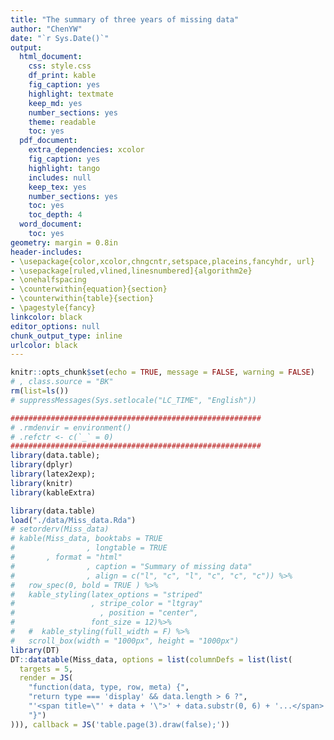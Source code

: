 ```yaml
---
title: "The summary of three years of missing data"
author: "ChenYW"
date: "`r Sys.Date()`"
output:
  html_document: 
    css: style.css
    df_print: kable
    fig_caption: yes
    highlight: textmate
    keep_md: yes
    number_sections: yes
    theme: readable
    toc: yes
  pdf_document: 
    extra_dependencies: xcolor
    fig_caption: yes
    highlight: tango
    includes: null
    keep_tex: yes
    number_sections: yes
    toc: yes
    toc_depth: 4
  word_document:
    toc: yes
geometry: margin = 0.8in
header-includes:
- \usepackage{color,xcolor,chngcntr,setspace,placeins,fancyhdr, url}
- \usepackage[ruled,vlined,linesnumbered]{algorithm2e}
- \onehalfspacing
- \counterwithin{equation}{section}
- \counterwithin{table}{section}
- \pagestyle{fancy}
linkcolor: black
editor_options: null
chunk_output_type: inline
urlcolor: black
---
```


```r
knitr::opts_chunk$set(echo = TRUE, message = FALSE, warning = FALSE)
# , class.source = "BK"
rm(list=ls())
# suppressMessages(Sys.setlocale("LC_TIME", "English"))
```


```r
########################################################
# .rmdenvir = environment()
# .refctr <- c(`_` = 0)
########################################################
library(data.table);
library(dplyr)
library(latex2exp);
library(knitr)
library(kableExtra)
```

<!-- # Validation based on the noise from t distribution -->
<!-- ###################################################################### -->

```r
library(data.table)
load("./data/Miss_data.Rda")
# setorderv(Miss_data)
# kable(Miss_data, booktabs = TRUE
#                , longtable = TRUE 
#       , format = "html"
#                , caption = "Summary of missing data"
#                , align = c("l", "c", "l", "c", "c", "c")) %>%
#   row_spec(0, bold = TRUE ) %>%
#   kable_styling(latex_options = "striped" 
#                 , stripe_color = "ltgray"
#                   , position = "center",
#                 font_size = 12)%>%  
#   #  kable_styling(full_width = F) %>%
#   scroll_box(width = "1000px", height = "1000px")
library(DT)
DT::datatable(Miss_data, options = list(columnDefs = list(list(
  targets = 5,
  render = JS(
    "function(data, type, row, meta) {",
    "return type === 'display' && data.length > 6 ?",
    "'<span title=\"' + data + '\">' + data.substr(0, 6) + '...</span>' : data;",
    "}")
))), callback = JS('table.page(3).draw(false);'))
```
